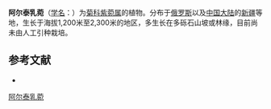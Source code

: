 {{Speciesbox
| name = 阿尔泰乳菀
| status = 
| status_system = 
| image =
| genus = Aster
| species = altaica
| authority = Tzvel.
}}

'''阿尔泰乳菀'''（[[学名|学名]]：{{lang|la|''Aster altaica''}}）为[[菊科|菊科]][[紫菀属|紫菀属]]的植物。分布于[[俄罗斯|俄罗斯]]以及[[中国大陆|中国大陆]]的[[新疆|新疆]]等地，生长于海拔1,200米至2,300米的地区，多生长在多砾石山坡或林缘，目前尚未由人工引种栽培。

== 参考文献 ==
<div class="references-small">
* {{cite web| url =http://www.bioinfo.cn/db05/KmzwSpecies.php?action=view&id=4864| title =阿尔泰乳菀| work =《中国高等植物数据库全库》| publisher =中国科学院微生物研究所| author =昆明植物研究所| accessdate =2009-02-25| deadurl =yes| archiveurl =https://web.archive.org/web/20160305042115/http://www.bioinfo.cn/db05/KmzwSpecies.php?action=view&id=4864| archivedate =2016-03-05}}
</div>

[[Category:紫菀属|阿尔泰乳菀]]


{{植物小作品}}